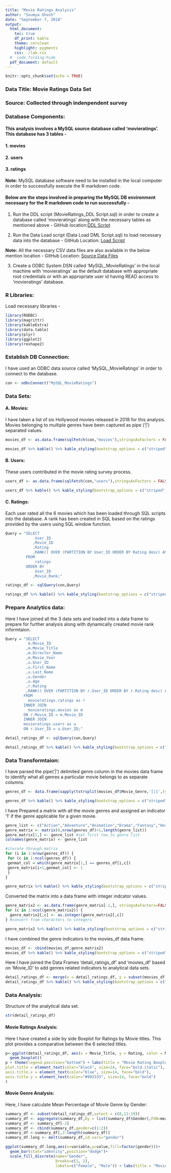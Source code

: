```yaml
---
title: "Movie Ratings Analysis"
author: "Soumya Ghosh"
date: "September 7, 2018"
output: 
  html_document: 
    toc: true
    df_print: kable
    theme: cerulean
    highlight: pygments
    css: ./lab.css
  #  code_folding:hide
  pdf_document: default
---
```


```r
knitr::opts_chunk$set(echo = TRUE)
```

### Data Title: Movie Ratings Data Set 
### Source: Collected through indenpendent survey

### Database Components:

#### This analysis involves a MySQL source database called 'movieratings'. This database has 3 tables -
#### 1. movies
#### 2. users
#### 3. ratings

**Note:** MySQL database software need to be installed in the local computer in order to successfully execute the R markdown code.

#### Below are the steps involved in preparing the MySQL DB environment necesaary for the R markdown code to run successfully -

1. Run the DDL script (MovieRatings_DDL Script.sql) in order to create a database called 'movieratings' along with the necessary tables as mentioned above -
GitHub location:[DDL Script](https://github.com/soumya2g/R-CUNY-MSDS/blob/master/DATA-607/Movie%20Ratings/Source%20Files/MovieRatings_DDL%20Script.sql) 

2. Run the Data Load script (Data Load DML Script.sql) to load necessary data into the database -
GitHub Location: [Load Script](https://github.com/soumya2g/R-CUNY-MSDS/blob/master/DATA-607/Movie%20Ratings/Source%20Files/Data%20Load%20DML%20Script.sql)

**Note:** All the necessary CSV data files are also available in the below mention location -
GitHub Location: [Source Data Files](https://github.com/soumya2g/R-CUNY-MSDS/tree/master/DATA-607/Movie%20Ratings/Source%20Files)

3. Create a ODBC System DSN called 'MySQL_MovieRatings' in the local machine with 'movieratings' as the default database with appropriate root credentials or with an appropriate user id having READ access to 'movieratings' database.

### R Libraries:

Load necessary libraries -
```r
library(RODBC)
library(magrittr)
library(kableExtra)
library(data.table)
library(plyr)
library(ggplot2)
library(reshape2)
```

### Establish DB Connection:

I have used an ODBC data source called 'MySQL_MovieRatings' in order to connect to the database.

```r
con <- odbcConnect("MySQL_MovieRatings")
```

### Data Sets:

#### A. Movies:

I have taken a list of six Hollywood movies released in 2018 for this analysis. Movies belonging to multiple genres have been captured as pipe ('|') separated values.

```r
movies_df <- as.data.frame(sqlFetch(con,"movies"),stringsAsFactors = FALSE)

movies_df %>% kable() %>% kable_styling(bootstrap_options = c("striped", "hover", "condensed", "responsive")) %>% scroll_box(width="100%",height="300px")

```

#### B. Users:

These users contributed in the movie rating survey process.

```r
users_df <- as.data.frame(sqlFetch(con,"users"),stringsAsFactors = FALSE)

users_df %>% kable() %>% kable_styling(bootstrap_options = c("striped", "hover", "condensed", "responsive")) %>% scroll_box(width="100%",height="300px")
```

#### C. Ratings:

Each user rated all the 6 movies which has been loaded through SQL scripts into the database. A rank has been created in SQL based on the ratings provided by the users using SQL window function.

```r
Query = "SELECT 
             User_ID
            ,Movie_ID
            ,Rating
            ,RANK() OVER (PARTITION BY User_ID ORDER BY Rating desc) AS Movie_Rank
         FROM
             ratings 
         ORDER BY 
             User_ID
            ,Movie_Rank;"

ratings_df <- sqlQuery(con,Query)

ratings_df %>% kable() %>% kable_styling(bootstrap_options = c("striped", "hover", "condensed", "responsive")) %>% scroll_box(width="100%",height="300px")
```

### Prepare Analytics data:

Here I have joined all the 3 data sets and loaded into a data frame to prepare for further analysis along with dynamically created movie rank informtaion.

```r
Query = "SELECT 
          m.Movie_ID
         ,m.Movie_Title
         ,m.Director_Name
         ,m.Movie_Year
         ,u.User_ID
         ,u.First_Name
         ,u.Last_Name
         ,u.Gender
         ,u.Age
         ,r.Rating
         ,RANK() OVER (PARTITION BY r.User_ID ORDER BY r.Rating desc) AS Movie_Rank
        FROM
          movieratings.ratings as r
        INNER JOIN
          movieratings.movies as m
        ON r.Movie_ID = m.Movie_ID
        INNER JOIN
        movieratings.users as u
        ON r.User_ID = u.User_ID;"

detail_ratings_df <- sqlQuery(con,Query)

detail_ratings_df %>% kable() %>% kable_styling(bootstrap_options = c("striped", "hover", "condensed", "responsive")) %>% scroll_box(width="100%",height="300px")

```


### Data Transformtaion:

I have parsed the pipe('|') delimited genre column in the movies data frame to identify what all genres a particular movie belongs to as separate columns.

```r
genres_df <- data.frame(sapply(tstrsplit(movies_df$Movie_Genre,'[|]',type.convert = TRUE),c),stringsAsFactors = FALSE)

genres_df %>% kable() %>% kable_styling(bootstrap_options = c("striped", "hover", "condensed", "responsive")) %>% scroll_box(width="100%",height="300px")

```


I have Prepared a matrix with all the movie genres and assigned an indicator '1' if the genre applicable for a given movie.

```r
genre_list <- c("Action","Adventure","Animation","Drama","Fantasy","Horror","Sci-Fi","Thriller")
genre_matrix <- matrix(0,nrow(genres_df)+1,length(genre_list))
genre_matrix[1,] <- genre_list #set first row to genre list
colnames(genre_matrix) <- genre_list

#iterate through matrix
for (i in 1:nrow(genres_df)) {
 for (c in 1:ncol(genres_df)) {
 genmat_col = which(genre_matrix[1,] == genres_df[i,c])
 genre_matrix[i+1,genmat_col] <- 1
 }
}

genre_matrix %>% kable() %>% kable_styling(bootstrap_options = c("striped", "hover", "condensed", "responsive")) %>% scroll_box(width="100%",height="300px")

```


Converted the matrix into a data frame with integer indcator values.

```r
genre_matrix2 <- as.data.frame(genre_matrix[-1,], stringsAsFactors=FALSE) #remove first row, which was the genre list
for (c in 1:ncol(genre_matrix2)) {
  genre_matrix2[,c] <- as.integer(genre_matrix2[,c])
} #convert from characters to integers

genre_matrix2 %>% kable() %>% kable_styling(bootstrap_options = c("striped", "hover", "condensed", "responsive")) %>% scroll_box(width="100%",height="300px")
```

I have combined the genre indicators to the movies_df data frame.

```r
movies_df <- cbind(movies_df,genre_matrix2)
movies_df %>% kable() %>% kable_styling(bootstrap_options = c("striped", "hover", "condensed", "responsive")) %>% scroll_box(width="100%",height="300px")

```

Here I have joined the Data Frames 'detail_ratings_df' and 'movies_df' based on 'Movie_ID' to add genres related indicators to analytical data sets.

```r

detail_ratings_df <- merge(x = detail_ratings_df, y = subset(movies_df,select = c("Movie_ID",genre_list)), by = "Movie_ID")
detail_ratings_df %>% kable() %>% kable_styling(bootstrap_options = c("striped", "hover", "condensed", "responsive")) %>% scroll_box(width="100%",height="300px")

```

### Data Analysis:

Structure of the analytical data set.

```r
str(detail_ratings_df)
```

#### Movie Ratings Analysis:

Here I have created a side by side Boxplot for Ratings by Movie titles. This plot provides a comparative between the 6 selected titles. 

```r
p<-ggplot(detail_ratings_df, aes(x = Movie_Title, y = Rating, color = Movie_Title)) +
  geom_boxplot()
p + theme(legend.position="bottom") + labs(title = "Movie Rating Boxplot By Title", x = "Movie Title") + theme(
plot.title = element_text(color="black", size=14, face="bold.italic"),
axis.title.x = element_text(color="blue", size=14, face="bold"),
axis.title.y = element_text(color="#993333", size=14, face="bold")
)
```

#### Movie Genre Analysis:

Here, I have calculate Mean Percentage of Movie Genre by Gender:

```r
summary_df <- subset(detail_ratings_df,select = c(8,12:19))
summary_df <- aggregate(summary_df,by = list(summary_df$Gender),FUN=mean, na.action=na.omit)
summary_df <- summary_df[-2] 
summary_df <- cbind(summary_df,gender=c(1:2))
summary_df <-summary_df[,2:length(summary_df)]
summary_df.long <- melt(summary_df,id.vars="gender")

ggplot(summary_df.long,aes(x=variable,y=value,fill=factor(gender)))+
  geom_bar(stat="identity",position="dodge")+
  scale_fill_discrete(name="Gender",
                      breaks=c(1, 2),
                      labels=c("Female", "Male")) + labs(title = "Movie Genre Popularity By Gender", x = "Genre", y = "Mean Percentage")
```


